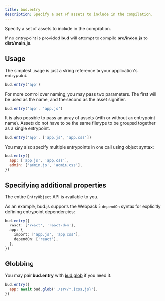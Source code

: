 ```yaml
---
title: bud.entry
description: Specify a set of assets to include in the compilation.
---
```


Specify a set of assets to include in the compilation.

If no entrypoint is provided **bud** will attempt to compile **src/index.js** to **dist/main.js**.

## Usage

The simplest usage is just a string reference to your application's entrypoint.

```js title='bud.config.js'
bud.entry('app')
```

For more control over naming, you may pass two parameters. The first will be used as the name, and the second as the asset signifier.

```js title='bud.config.js'
bud.entry('app', 'app.js')
```

It is also possible to pass an array of assets (with or without an entrypoint name). Assets do not have to be the same filetype to be grouped together as a single entrypoint.

```js title='bud.config.js'
bud.entry('app', ['app.js', 'app.css'])
```

You may also specify multiple entrypoints in one call using object syntax:

```js title='bud.config.js'
bud.entry({
  app: ['app.js', 'app.css'],
  admin: ['admin.js', 'admin.css'],
})
```

## Specifying additional properties

The entire `EntryObject` API is available to you.

As an example, bud.js supports the Webpack 5 `dependOn` syntax for explicitly defining entrypoint dependencies:

```ts title='bud.config.js'
bud.entry({
  react: ['react', 'react-dom'],
  app: {
    import: ['app.js', 'app.css'],
    dependOn: ['react'],
  },
})
```

## Globbing

You may pair **bud.entry** with [bud.glob](/docs/bud.glob) if you need it.

```js title='bud.config.js'
bud.entry({
  app: await bud.glob('./src/*.{css,js}'),
})
```
